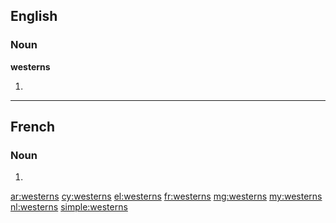 ==English==

===Noun===
'''westerns'''

# {{plural of|western}}

----

==French==

===Noun===
{{head|fr|plural}} {{m-p}}

# {{plural of|western|lang=fr}}

[[ar:westerns]]
[[cy:westerns]]
[[el:westerns]]
[[fr:westerns]]
[[mg:westerns]]
[[my:westerns]]
[[nl:westerns]]
[[simple:westerns]]